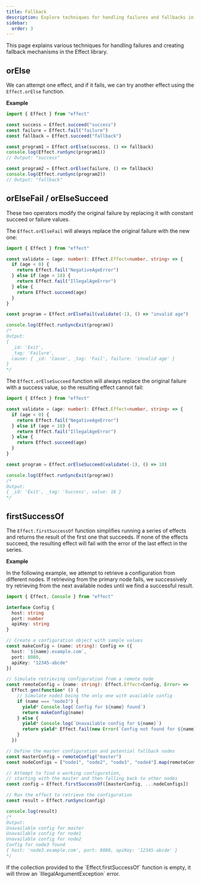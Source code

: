 ```yaml
---
title: Fallback
description: Explore techniques for handling failures and fallbacks in Effect, including `orElse` to try alternate effects, `orElseFail` and `orElseSucceed` to modify failures, and `firstSuccessOf` to retrieve the result of the first successful effect. Learn how to gracefully handle errors and create fallback mechanisms in your Effect programs.
sidebar:
  order: 3
---
```



This page explains various techniques for handling failures and creating fallback mechanisms in the Effect library.

## orElse

We can attempt one effect, and if it fails, we can try another effect using the `Effect.orElse` function.

**Example**

```ts twoslash
import { Effect } from "effect"

const success = Effect.succeed("success")
const failure = Effect.fail("failure")
const fallback = Effect.succeed("fallback")

const program1 = Effect.orElse(success, () => fallback)
console.log(Effect.runSync(program1))
// Output: "success"

const program2 = Effect.orElse(failure, () => fallback)
console.log(Effect.runSync(program2))
// Output: "fallback"
```

## orElseFail / orElseSucceed

These two operators modify the original failure by replacing it with constant succeed or failure values.

The `Effect.orElseFail` will always replace the original failure with the new one:

```ts twoslash
import { Effect } from "effect"

const validate = (age: number): Effect.Effect<number, string> => {
  if (age < 0) {
    return Effect.fail("NegativeAgeError")
  } else if (age < 18) {
    return Effect.fail("IllegalAgeError")
  } else {
    return Effect.succeed(age)
  }
}

const program = Effect.orElseFail(validate(-1), () => "invalid age")

console.log(Effect.runSyncExit(program))
/*
Output:
{
  _id: 'Exit',
  _tag: 'Failure',
  cause: { _id: 'Cause', _tag: 'Fail', failure: 'invalid age' }
}
*/
```

The `Effect.orElseSucceed` function will always replace the original failure with a success value, so the resulting effect cannot fail:

```ts twoslash
import { Effect } from "effect"

const validate = (age: number): Effect.Effect<number, string> => {
  if (age < 0) {
    return Effect.fail("NegativeAgeError")
  } else if (age < 18) {
    return Effect.fail("IllegalAgeError")
  } else {
    return Effect.succeed(age)
  }
}

const program = Effect.orElseSucceed(validate(-1), () => 18)

console.log(Effect.runSyncExit(program))
/*
Output:
{ _id: 'Exit', _tag: 'Success', value: 18 }
*/
```

## firstSuccessOf

The `Effect.firstSuccessOf` function simplifies running a series of effects and returns the result of the first one that succeeds. If none of the effects succeed, the resulting effect will fail with the error of the last effect in the series.

**Example**

In the following example, we attempt to retrieve a configuration from different nodes.
If retrieving from the primary node fails, we successively try retrieving from the next available nodes until we find a successful result.

```ts twoslash
import { Effect, Console } from "effect"

interface Config {
  host: string
  port: number
  apiKey: string
}

// Create a configuration object with sample values
const makeConfig = (name: string): Config => ({
  host: `${name}.example.com`,
  port: 8080,
  apiKey: "12345-abcde"
})

// Simulate retrieving configuration from a remote node
const remoteConfig = (name: string): Effect.Effect<Config, Error> =>
  Effect.gen(function* () {
    // Simulate node3 being the only one with available config
    if (name === "node3") {
      yield* Console.log(`Config for ${name} found`)
      return makeConfig(name)
    } else {
      yield* Console.log(`Unavailable config for ${name}`)
      return yield* Effect.fail(new Error(`Config not found for ${name}`))
    }
  })

// Define the master configuration and potential fallback nodes
const masterConfig = remoteConfig("master")
const nodeConfigs = ["node1", "node2", "node3", "node4"].map(remoteConfig)

// Attempt to find a working configuration,
// starting with the master and then falling back to other nodes
const config = Effect.firstSuccessOf([masterConfig, ...nodeConfigs])

// Run the effect to retrieve the configuration
const result = Effect.runSync(config)

console.log(result)
/*
Output:
Unavailable config for master
Unavailable config for node1
Unavailable config for node2
Config for node3 found
{ host: 'node3.example.com', port: 8080, apiKey: '12345-abcde' }
*/
```

<Aside type="danger" title="Empty Collection Error">
  If the collection provided to the `Effect.firstSuccessOf` function is
  empty, it will throw an `IllegalArgumentException` error.
</Aside>

